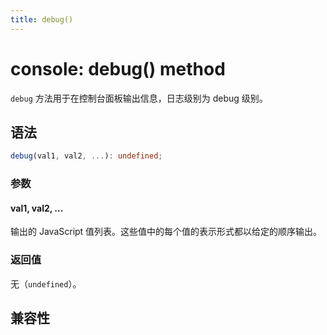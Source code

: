 ```yaml
---
title: debug()
---
```


# console: debug() method

`debug` 方法用于在控制台面板输出信息，日志级别为 debug 级别。

## 语法

```ts
debug(val1, val2, ...): undefined;
```

### 参数

#### val1, val2, ...

输出的 JavaScript 值列表。这些值中的每个值的表示形式都以给定的顺序输出。

### 返回值

无（`undefined`）。

## 兼容性


<LegacyCompatTable metadata="lynx-api/global/console/debug" />
